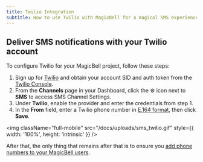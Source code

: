 ```yaml
---
title: Twilio Integration
subtitle: How to use Twilio with MagicBell for a magical SMS experience
---
```


## Deliver SMS notifications with your Twilio account

To configure Twilio for your MagicBell project, follow these steps:

1. Sign up for [Twilio](https://www.twilio.com/try-twilio) and obtain your account SID and auth token from the [Twilio Console](https://www.twilio.com/console).
1. From the **Channels** page in your Dashboard, click the ⚙ icon next to **SMS** to access SMS Channel Settings.
1. Under **Twilio**, enable the provider and enter the credentials from step 1.
1. In the **From** field, enter a Twilio phone number in [E.164 format](https://www.twilio.com/docs/glossary/what-e164), then click **Save**.

<img
  className="full-mobile"
  src="/docs/uploads/sms_twilio.gif"
  style={{ width: '100%', height: 'intrinsic' }}
/>

After that, the only thing that remains after that is to ensure you [add phone numbers to your MagicBell users](/docs/rest-api/reference#update-user).
